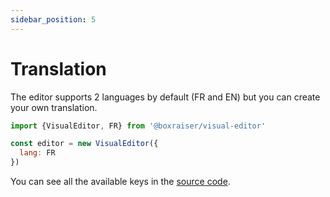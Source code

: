 ```yaml
---
sidebar_position: 5
---
```


# Translation

The editor supports 2 languages by default (FR and EN) but you can create your own translation.

```js
import {VisualEditor, FR} from '@boxraiser/visual-editor'

const editor = new VisualEditor({
  lang: FR
})
```

You can see all the available keys in the [source code](https://github.com/ciklik/visual-editor/blob/main/visual-editor/src/langs/en.ts).
